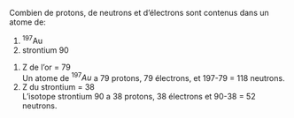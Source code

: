 ::: {.Exercise data-latex=""}

Combien de protons, de neutrons et d'électrons sont contenus dans un atome de:

1. $^{197}\text{Au}$  
\vspace{\stretch{1}}
2. strontium 90  
\vspace{\stretch{1}}

:::

::: {.Answer data-latex=""}

1. Z de l'or = 79  
  Un atome de $^{197}Au$ a 79 protons, 79 électrons, et 197-79 = 118 neutrons.  
2. Z du strontium = 38  
  L'isotope strontium 90 a 38 protons, 38 électrons et 90-38 = 52 neutrons.  

:::
